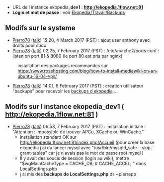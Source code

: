 * URL de l instance ekopedia_'''dev1''' : '''http://ekopedia.1flow.net:81'''
* '''Login et mot de passe''' : voir [[Ekopedia/Travail/Backups]]


== Modifs sur le systeme ==

* [[User:Pierro78|Pierro78]] ([[User talk:Pierro78|talk]]) 15:20, 4 March 2017 (PST) : ajout user anthony avec droits pour sudo
* [[User:Pierro78|Pierro78]] ([[User talk:Pierro78|talk]]) 02:25, 7 February 2017 (PST) : /etc/apache2/ports.conf : listen on port 81 & 8080 (le port 80 est pris par nginx)
: installation des packages recommandes sur https://www.rosehosting.com/blog/how-to-install-mediawiki-on-an-ubuntu-16-04-vps/
* [[User:Pierro78|Pierro78]] ([[User talk:Pierro78|talk]]) 14:01, 6 February 2017 (PST) : creation utilisateur "backups" pour recevoir les [[Ekopedia/Travail/Backups|backups d ekopedia]] ...

== Modifs sur l instance ekopedia_'''dev1''' ( http://ekopedia.1flow.net:81  ) ==

* [[User:Pierro78|Pierro78]] ([[User talk:Pierro78|talk]]) 06:53, 7 February 2017 (PST) : installation initiale : "Attention : Impossible de trouver APCu, XCache ou WinCache."
** installation standard OK sur http://ekopedia.1flow.net:81/index.php/Accueil (pour creer la base ekopedia j ai du lancer mysql avec "/usr/bin/mysqld_safe --skip-grant-tables" car je n avais pas le mot de passe root mysql )
** Il y avait des soucis de session (login au wiki), mettre "$wgMainCacheType = CACHE_DB; # CACHE_ACCEL; " dans LocalSettings.php 
** j ai mis des '''backups de LocalSettings.php''' ds ~pierrepp